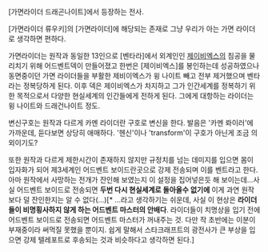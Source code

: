 [가면라이더 드래곤나이트]에서 등장하는 전사.

[가면라이더 류우키]의 [가면라이더]에 해당되는 존재로 그냥 우리가 아는 가면 라이더로 생각하면 편하다.

가면라이더는 원작과 동일한 13인으로 [벤타라]에서 외계인인 [[제이비엑스]]의 침공을 물리치기 위해 어드벤트덱이 만들어졌고 한번은 [제이비엑스]를 봉인하는데 성공하였으나 동면중이던 가면 라이더들을 부활한 제비이엑스가 윙 나이트 빼고 전부 제거했으며 벤타라는 정복당하게 된다. 이후 덱은 제이비엑스가 차지하고 그가 인간세계를 정복하기 위한 목적으로서 다양한 현실세계의 인간들에게 전하게 된다. 그에게 대항하는 라이더는 윙 나이트와 드래건나이트 정도.

변신구호는 원작과 다르게 카멘 라이더란 구호로 변신을 한다. 발음은 '카멘 롸이러'에 가까운데, 듣다보면 상당히 애매하다. '헨신'이나 'transform'이 구호가 아닌게 조금 의외이기도?

또한 원작과 다르게 제한시간이 존재하지 않지만 규정치를 넘는 데미지를 입으면 몸이 입자화가 되어 제3세계인 어드벤트 보이드란곳으로 강제 전송되며 이를 벤트라고 한다. 아마 원작에서 사망하는 전개가 잔인해 보였는지 이 설정을 집어넣은듯 해 보이는데...사실 어드벤트 보이드로 전송되면 '''두번 다시 현실세계로 돌아올수 없기에''' 이게 과연 원작보다 덜 잔인한지는 알 수 없다(...)[* ...라고 생각하기는 쉬운데, 사실 이 현상은 '''라이더들이 비명횡사하지 않게 하는 어드벤트 마스터의 안배다'''. 라이더들이 치명상을 입기 전에 어드벤트 보이드로 전송되면 어드벤트 마스터가 꺼내주는 것. 다만 작 초반에는 이분이 부재중이라 써먹질 못했을 뿐이지. 쉽게 말해서 스타크래프트의 광전사가 큰 부상을 입으면 강제 텔레포트로 후송되는 것과 비슷하다고 생각하면 된다.]
